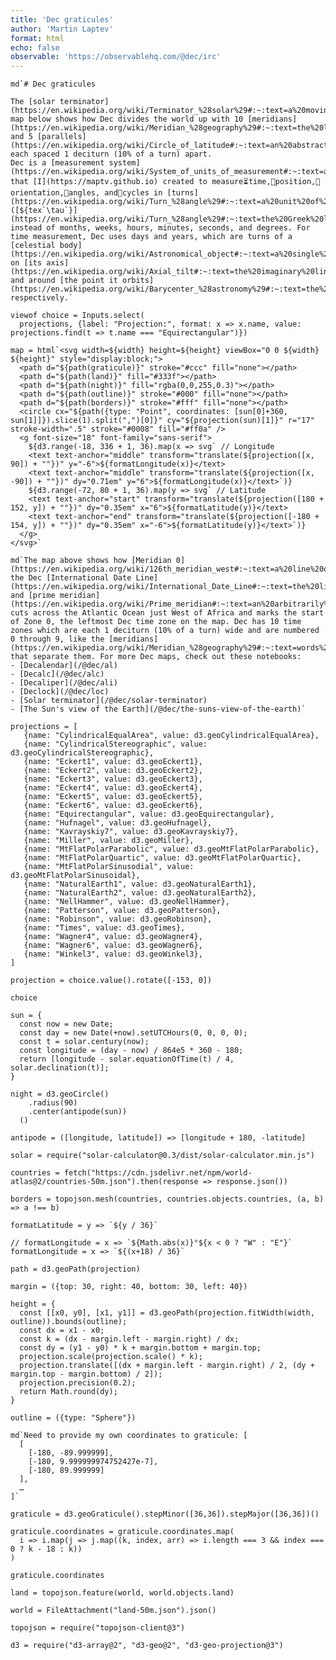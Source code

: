 ```yaml
---
title: 'Dec graticules'
author: 'Martin Laptev'
format: html
echo: false
observable: 'https://observablehq.com/@dec/irc'
---
```


```ojs
md`# Dec graticules

The [solar terminator](https://en.wikipedia.org/wiki/Terminator_%28solar%29#:~:text=a%20moving%20line%20that%20divides%20the%20daylit%20side%20and%20the%20dark%20night%20side%20of%20a%20planetary%20body) map below shows how Dec divides the world up with 10 [meridians](https://en.wikipedia.org/wiki/Meridian_%28geography%29#:~:text=the%20locus%20connecting%20points%20of%20equal%20longitude) and 5 [parallels](https://en.wikipedia.org/wiki/Circle_of_latitude#:~:text=an%20abstract%20east%E2%80%93west%20small%20circle%20connecting%20all%20locations%20around%20Earth%20%28ignoring%20elevation%29%20at%20a%20given%20latitude%20coordinate%20line), each spaced 1 deciturn (10% of a turn) apart.
Dec is a [measurement system](https://en.wikipedia.org/wiki/System_of_units_of_measurement#:~:text=a%20collection%20of%20units%20of%20measurement%20and%20rules%20relating%20them%20to%20each%20other) that [I](https://maptv.github.io) created to measure⏳time,📍position,🧭orientation,📐angles, and🔄cycles in [turns](https://en.wikipedia.org/wiki/Turn_%28angle%29#:~:text=a%20unit%20of%20plane%20angle%20measurement%20equal%20to%202%CF%80%C2%A0radians%2C%20360%C2%A0degrees) ([${tex`\tau`}](https://en.wikipedia.org/wiki/Turn_%28angle%29#:~:text=the%20Greek%20letter,to%20one%20turn)) instead of months, weeks, hours, minutes, seconds, and degrees. For time measurement, Dec uses days and years, which are turns of a [celestial body](https://en.wikipedia.org/wiki/Astronomical_object#:~:text=a%20single%2C%20tightly%20bound%2C%20contiguous%20entity) on [its axis](https://en.wikipedia.org/wiki/Axial_tilt#:~:text=the%20imaginary%20line%20that%20passes%20through%20both%20the%20north%20pole%20and%20south%20pole) and around [the point it orbits](https://en.wikipedia.org/wiki/Barycenter_%28astronomy%29#:~:text=the%20point%20about%20which%20the%20bodies%20orbit), respectively.`
```

```ojs
viewof choice = Inputs.select(
  projections, {label: "Projection:", format: x => x.name, value: projections.find(t => t.name === "Equirectangular")})
```

```ojs
map = html`<svg width=${width} height=${height} viewBox="0 0 ${width} ${height}" style="display:block;">
  <path d="${path(graticule)}" stroke="#ccc" fill="none"></path>
  <path d="${path(land)}" fill="#333f"></path>
  <path d="${path(night)}" fill="rgba(0,0,255,0.3)"></path>
  <path d="${path(outline)}" stroke="#000" fill="none"></path>
  <path d="${path(borders)}" stroke="#fff" fill="none"></path>
  <circle cx="${path({type: "Point", coordinates: [sun[0]+360, sun[1]]}).slice(1).split(",")[0]}" cy="${projection(sun)[1]}" r="17" stroke-width=".5" stroke="#0008" fill="#ff0a" />
  <g font-size="18" font-family="sans-serif">
    ${d3.range(-18, 336 + 1, 36).map(x => svg` // Longitude
    <text text-anchor="middle" transform="translate(${projection([x, 90]) + ""})" y="-6">${formatLongitude(x)}</text>
    <text text-anchor="middle" transform="translate(${projection([x, -90]) + ""})" dy="0.71em" y="6">${formatLongitude(x)}</text>`)}
    ${d3.range(-72, 80 + 1, 36).map(y => svg` // Latitude
    <text text-anchor="start" transform="translate(${projection([180 + 152, y]) + ""})" dy="0.35em" x="6">${formatLatitude(y)}</text>
    <text text-anchor="end" transform="translate(${projection([-180 + 154, y]) + ""})" dy="0.35em" x="-6">${formatLatitude(y)}</text>`)}
  </g>
</svg>`
```

```ojs
md`The map above shows how [Meridian 0](https://en.wikipedia.org/wiki/126th_meridian_west#:~:text=a%20line%20of%20longitude%20that%20extends%20from%20the%20North%20Pole%20across%20the%20Arctic%20Ocean%2C%20North%20America%2C%20the%20Pacific%20Ocean%2C%20the%20Southern%20Ocean%2C%20and%20Antarctica%20to%20the%20South%20Pole), the Dec [International Date Line](https://en.wikipedia.org/wiki/International_Date_Line#:~:text=the%20line%20between%20the%20South%20and%20North%20Poles%20that%20is%20the%20boundary%20between%20one%20calendar%20day%20and%20the%20next) and [prime meridian](https://en.wikipedia.org/wiki/Prime_meridian#:~:text=an%20arbitrarily%2Dchosen%20meridian%20%28a%20line%20of%20longitude%29%20in%20a%20geographic%20coordinate%20system%20at%20which%20longitude%20is%20defined%20to%20be%200%C2%B0), cuts across the Atlantic Ocean just West of Africa and marks the start of Zone 0, the leftmost Dec time zone on the map. Dec has 10 time zones which are each 1 deciturn (10% of a turn) wide and are numbered 0 through 9, like the [meridians](https://en.wikipedia.org/wiki/Meridian_%28geography%29#:~:text=words%2C%20it%20is-,a%20line%20of%20longitude,-.%20The%20position%20of) that separate them. For more Dec maps, check out these notebooks:
- [Decalendar](/@dec/al)
- [Decalc](/@dec/alc)
- [Decaliper](/@dec/ali)
- [Declock](/@dec/loc)
- [Solar terminator](/@dec/solar-terminator)
- [The Sun's view of the Earth](/@dec/the-suns-view-of-the-earth)`
```

```ojs
projections = [
   {name: "CylindricalEqualArea", value: d3.geoCylindricalEqualArea},
   {name: "CylindricalStereographic", value: d3.geoCylindricalStereographic},
   {name: "Eckert1", value: d3.geoEckert1},
   {name: "Eckert2", value: d3.geoEckert2},
   {name: "Eckert3", value: d3.geoEckert3},
   {name: "Eckert4", value: d3.geoEckert4},
   {name: "Eckert5", value: d3.geoEckert5},
   {name: "Eckert6", value: d3.geoEckert6},
   {name: "Equirectangular", value: d3.geoEquirectangular},
   {name: "Hufnagel", value: d3.geoHufnagel},
   {name: "Kavrayskiy7", value: d3.geoKavrayskiy7},
   {name: "Miller", value: d3.geoMiller},
   {name: "MtFlatPolarParabolic", value: d3.geoMtFlatPolarParabolic},
   {name: "MtFlatPolarQuartic", value: d3.geoMtFlatPolarQuartic},
   {name: "MtFlatPolarSinusodial", value: d3.geoMtFlatPolarSinusoidal},
   {name: "NaturalEarth1", value: d3.geoNaturalEarth1},
   {name: "NaturalEarth2", value: d3.geoNaturalEarth2},
   {name: "NellHammer", value: d3.geoNellHammer},
   {name: "Patterson", value: d3.geoPatterson},
   {name: "Robinson", value: d3.geoRobinson},
   {name: "Times", value: d3.geoTimes},
   {name: "Wagner4", value: d3.geoWagner4},
   {name: "Wagner6", value: d3.geoWagner6},
   {name: "Winkel3", value: d3.geoWinkel3},
]
```

```ojs
projection = choice.value().rotate([-153, 0])
```

```ojs
choice
```

```ojs
sun = {
  const now = new Date;
  const day = new Date(+now).setUTCHours(0, 0, 0, 0);
  const t = solar.century(now);
  const longitude = (day - now) / 864e5 * 360 - 180;
  return [longitude - solar.equationOfTime(t) / 4, solar.declination(t)];
}
```

```ojs
night = d3.geoCircle()
    .radius(90)
    .center(antipode(sun))
  ()
```

```ojs
antipode = ([longitude, latitude]) => [longitude + 180, -latitude]
```

```ojs
solar = require("solar-calculator@0.3/dist/solar-calculator.min.js")
```

```ojs
countries = fetch("https://cdn.jsdelivr.net/npm/world-atlas@2/countries-50m.json").then(response => response.json())
```

```ojs
borders = topojson.mesh(countries, countries.objects.countries, (a, b) => a !== b)
```

```ojs
formatLatitude = y => `${y / 36}`
```

```ojs
// formatLongitude = x => `${Math.abs(x)}°${x < 0 ? "W" : "E"}`
formatLongitude = x => `${(x+18) / 36}`
```

```ojs
path = d3.geoPath(projection)
```

```ojs
margin = ({top: 30, right: 40, bottom: 30, left: 40})
```

```ojs
height = {
  const [[x0, y0], [x1, y1]] = d3.geoPath(projection.fitWidth(width, outline)).bounds(outline);
  const dx = x1 - x0;
  const k = (dx - margin.left - margin.right) / dx;
  const dy = (y1 - y0) * k + margin.bottom + margin.top;
  projection.scale(projection.scale() * k);
  projection.translate([(dx + margin.left - margin.right) / 2, (dy + margin.top - margin.bottom) / 2]);
  projection.precision(0.2);
  return Math.round(dy);
}
```

```ojs
outline = ({type: "Sphere"})
```

```ojs
md`Need to provide my own coordinates to graticule: [
  [
    [-180, -89.999999],
    [-180, 9.999999974752427e-7],
    [-180, 89.999999]
  ],
  …
]`
```

```ojs
graticule = d3.geoGraticule().stepMinor([36,36]).stepMajor([36,36])()
```

```ojs
graticule.coordinates = graticule.coordinates.map(
  i => i.map(j => j.map((k, index, arr) => i.length === 3 && index === 0 ? k - 18 : k))
)
```

```ojs
graticule.coordinates
```

```ojs
land = topojson.feature(world, world.objects.land)
```

```ojs
world = FileAttachment("land-50m.json").json()
```

```ojs
topojson = require("topojson-client@3")
```

```ojs
d3 = require("d3-array@2", "d3-geo@2", "d3-geo-projection@3")
```

